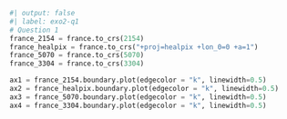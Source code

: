```python
#| output: false
#| label: exo2-q1
# Question 1
france_2154 = france.to_crs(2154)
france_healpix = france.to_crs("+proj=healpix +lon_0=0 +a=1")
france_5070 = france.to_crs(5070)
france_3304 = france.to_crs(3304)
```

```python
ax1 = france_2154.boundary.plot(edgecolor = "k", linewidth=0.5)
ax2 = france_healpix.boundary.plot(edgecolor = "k", linewidth=0.5)
ax3 = france_5070.boundary.plot(edgecolor = "k", linewidth=0.5)
ax4 = france_3304.boundary.plot(edgecolor = "k", linewidth=0.5)
```
